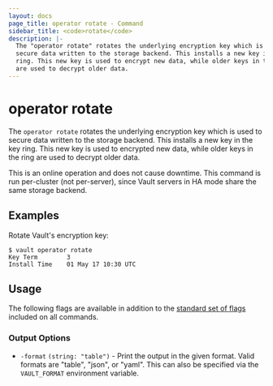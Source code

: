 ```yaml
---
layout: docs
page_title: operator rotate - Command
sidebar_title: <code>rotate</code>
description: |-
  The "operator rotate" rotates the underlying encryption key which is used to
  secure data written to the storage backend. This installs a new key in the key
  ring. This new key is used to encrypt new data, while older keys in the ring
  are used to decrypt older data.
---
```


# operator rotate

The `operator rotate` rotates the underlying encryption key which is used to
secure data written to the storage backend. This installs a new key in the key
ring. This new key is used to encrypted new data, while older keys in the ring
are used to decrypt older data.

This is an online operation and does not cause downtime. This command is run
per-cluster (not per-server), since Vault servers in HA mode share the same
storage backend.

## Examples

Rotate Vault's encryption key:

```shell-session
$ vault operator rotate
Key Term        3
Install Time    01 May 17 10:30 UTC
```

## Usage

The following flags are available in addition to the [standard set of
flags](/docs/commands) included on all commands.

### Output Options

- `-format` `(string: "table")` - Print the output in the given format. Valid
  formats are "table", "json", or "yaml". This can also be specified via the
  `VAULT_FORMAT` environment variable.
